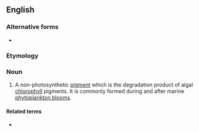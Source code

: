 ==English==

===Alternative forms===
* {{l|en|pheopigment#Noun}}

===Etymology===
{{prefix|en|phaeo|pigment}}

===Noun===
{{en-noun}}

# {{lb|en|biochemistry}} A non-photosynthetic [[pigment]] which is the degradation product of algal [[chlorophyll]] pigments. It is commonly formed during and after marine [[phytoplankton bloom]]s.

====Related terms====
* {{l|en|phaeochrome}}